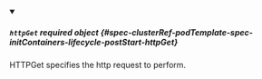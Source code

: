 


<details className="config-field" data-expandable="true" open>
<summary>

##### `httpGet` <span className="config-field-required" data-required="false">required</span> <span className="config-field-type">object</span> <span className="config-field-default"></span> <span className="config-field-enum"></span> {#spec-clusterRef-podTemplate-spec-initContainers-lifecycle-postStart-httpGet}

HTTPGet specifies the http request to perform.

</summary>

<PartialHttpGetreference />


</details>
